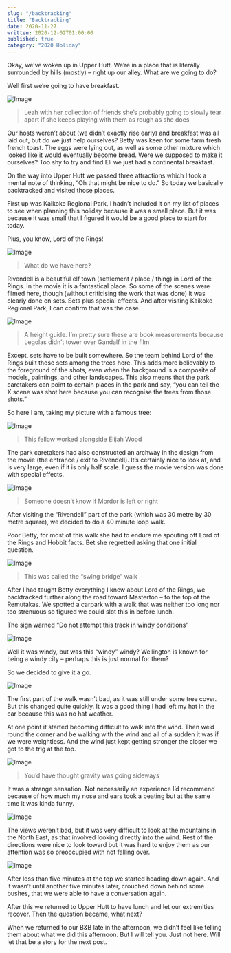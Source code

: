```yaml
---
slug: "/backtracking"
title: "Backtracking"
date: 2020-11-27
written: 2020-12-02T01:00:00
published: true
category: "2020 Holiday"
---
```


Okay, we’ve woken up in Upper Hutt. We’re in a place that is literally surrounded by hills (mostly) – right up our alley. What are we going to do?

Well first we’re going to have breakfast.

![Image](img_20201127_092717.jpg)

> Leah with her collection of friends she’s probably going to slowly tear apart if she keeps playing with them as rough as she does

Our hosts weren’t about (we didn’t exactly rise early) and breakfast was all laid out, but do we just help ourselves? Betty was keen for some farm fresh french toast. The eggs were lying out, as well as some other mixture which looked like it would eventually become bread. Were we supposed to make it ourselves? Too shy to try and find Eli we just had a continental breakfast.

On the way into Upper Hutt we passed three attractions which I took a mental note of thinking, “Oh that might be nice to do.” So today we basically backtracked and visited those places.

First up was Kaikoke Regional Park. I hadn’t included it on my list of places to see when planning this holiday because it was a small place. But it was because it was small that I figured it would be a good place to start for today.

Plus, you know, Lord of the Rings\!

![Image](img_20201127_103218.jpg)

> What do we have here?

Rivendell is a beautiful elf town (settlement / place / thing) in Lord of the Rings. In the movie it is a fantastical place. So some of the scenes were filmed here, though (without criticising the work that was done) it was clearly done on sets. Sets plus special effects. And after visiting Kaikoke Regional Park, I can confirm that was the case.

![Image](img_20201127_103430.jpg)

> A height guide. I’m pretty sure these are book measurements because Legolas didn’t tower over Gandalf in the film

Except, sets have to be built somewhere. So the team behind Lord of the Rings built those sets among the trees here. This adds more believably to the foreground of the shots, even when the background is a composite of models, paintings, and other landscapes. This also means that the park caretakers can point to certain places in the park and say, “you can tell the X scene was shot here because you can recognise the trees from those shots.”

So here I am, taking my picture with a famous tree:

![Image](img_20201127_103647.jpg)

> This fellow worked alongside Elijah Wood

The park caretakers had also constructed an archway in the design from the movie (the entrance / exit to Rivendell). It’s certainly nice to look at, and is very large, even if it is only half scale. I guess the movie version was done with special effects.

![Image](img_20201127_104048.jpg)

> Someone doesn’t know if Mordor is left or right

After visiting the “Rivendell” part of the park (which was 30 metre by 30 metre square), we decided to do a 40 minute loop walk.

Poor Betty, for most of this walk she had to endure me spouting off Lord of the Rings and Hobbit facts. Bet she regretted asking that one initial question.

![Image](img_20201127_105550.jpg)

> This was called the “swing bridge” walk

After I had taught Betty everything I knew about Lord of the Rings, we backtracked further along the road toward Masterton – to the top of the Remutakas. We spotted a carpark with a walk that was neither too long nor too strenuous so figured we could slot this in before lunch.

The sign warned “Do not attempt this track in windy conditions”

![Image](img_20201127_121040.jpg)

Well it was windy, but was this “windy” windy? Wellington is known for being a windy city – perhaps this is just normal for them?

So we decided to give it a go.

![Image](img_20201127_115118.jpg)

The first part of the walk wasn’t bad, as it was still under some tree cover. But this changed quite quickly. It was a good thing I had left my hat in the car because this was no hat weather.

At one point it started becoming difficult to walk into the wind. Then we’d round the corner and be walking with the wind and all of a sudden it was if we were weightless. And the wind just kept getting stronger the closer we got to the trig at the top.

![Image](img_20201127_115122.jpg)

> You’d have thought gravity was going sideways

It was a strange sensation. Not necessarily an experience I’d recommend because of how much my nose and ears took a beating but at the same time it was kinda funny.

![Image](vid_20201127_115225-2.gif)

The views weren’t bad, but it was very difficult to look at the mountains in the North East, as that involved looking directly into the wind. Rest of the directions were nice to look toward but it was hard to enjoy them as our attention was so preoccupied with not falling over.

![Image](img_20201127_115556.jpg)

After less than five minutes at the top we started heading down again. And it wasn’t until another five minutes later, crouched down behind some bushes, that we were able to have a conversation again.

After this we returned to Upper Hutt to have lunch and let our extremities recover. Then the question became, what next?

When we returned to our B&B late in the afternoon, we didn’t feel like telling them about what we did this afternoon. But I will tell you. Just not here. Will let that be a story for the next post.